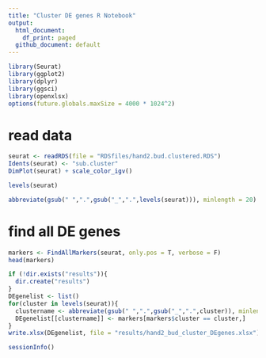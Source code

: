 ```yaml
---
title: "Cluster DE genes R Notebook"
output:
  html_document:
    df_print: paged
  github_document: default
---
```


```r
library(Seurat)
library(ggplot2)
library(dplyr)
library(ggsci)
library(openxlsx)
options(future.globals.maxSize = 4000 * 1024^2)
```

# read data
```r
seurat <- readRDS(file = "RDSfiles/hand2.bud.clustered.RDS")
Idents(seurat) <- "sub.cluster"
DimPlot(seurat) + scale_color_igv()
```

```r
levels(seurat)
```
```r
abbreviate(gsub(" ",".",gsub("_",".",levels(seurat))), minlength = 20)
```

# find all DE genes
```r
markers <- FindAllMarkers(seurat, only.pos = T, verbose = F)
head(markers)
```

```r
if (!dir.exists("results")){
  dir.create("results")
}
DEgenelist <- list()
for(cluster in levels(seurat)){
  clustername <- abbreviate(gsub(" ",".",gsub("_",".",cluster)), minlength = 20)
  DEgenelist[[clustername]] <- markers[markers$cluster == cluster,]
}
write.xlsx(DEgenelist, file = "results/hand2_bud_cluster_DEgenes.xlsx")
```

```r
sessionInfo()
```

